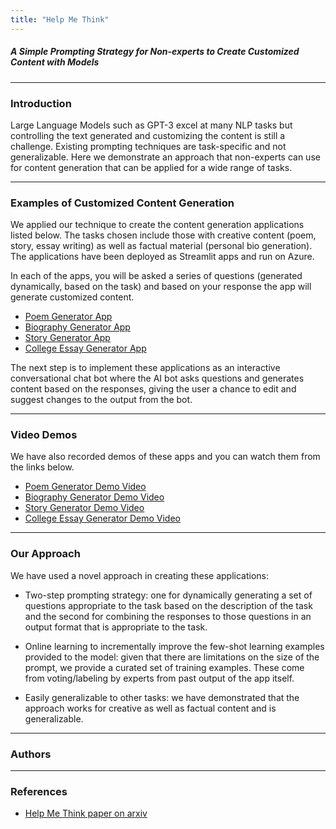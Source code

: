 ```yaml
---
title: "Help Me Think"
---
```

##### A Simple Prompting Strategy for Non-experts to Create Customized Content with Models
___

### Introduction
Large Language Models such as GPT-3 excel at many NLP tasks but controlling the text generated and customizing
the content is still a challenge. Existing prompting techniques are task-specific and not generalizable.
Here we demonstrate an approach that non-experts can use for content generation that can be applied for
a wide range of tasks.


___
### Examples of Customized Content Generation
We applied our technique to create the content generation applications listed below. The tasks chosen include those
with creative content (poem, story, essay writing) as well as factual material (personal bio generation). The
applications have been deployed as Streamlit apps and run on Azure.

In each of the apps, you will be asked a series of questions (generated dynamically, based on the task) and based on
your response the app will generate customized content.

* [Poem Generator App](helpmethink.eastus2.cloudapp.azure.com:8505)
* [Biography Generator App](helpmethink.eastus2.cloudapp.azure.com:8506)
* [Story Generator App](helpmethink.eastus2.cloudapp.azure.com:8507)
* [College Essay Generator App](helpmethink.eastus2.cloudapp.azure.com:8508)

The next step is to implement these applications as an interactive conversational chat bot where the AI bot asks
questions and generates content based on the responses, giving the user a chance to edit and suggest changes to the
output from the bot.

___

### Video Demos
We have also recorded demos of these apps and you can watch them from the links below.

* [Poem Generator Demo Video](https://drive.google.com/file/d/1Qto2YMAWSgcqivRvw6YsUGJBmh4pDWn3/view?usp=sharing)
* [Biography Generator Demo Video](https://drive.google.com/file/d/1SXT2eebjsWYAx6DsddNrAqCTYh3aZVTt/view?usp=sharing)
* [Story Generator Demo Video](https://drive.google.com/file/d/1GhEovdVR_A2mAtwIBwUNBMB1a3eR7uez/view?usp=sharing)
* [College Essay Generator Demo Video](https://drive.google.com/file/d/1V2PvF6d7qSiZScPNF98EAIWWROeNpEI_/view?usp=sharing)

___
### Our Approach

We have used a novel approach in creating these applications:

* Two-step prompting strategy: one for dynamically generating a set of questions appropriate to the task based on the
description of the task and the second for combining the responses to those questions in an output format that is
appropriate to the task.

* Online learning to incrementally improve the few-shot learning examples provided to the model: given that there are
limitations on the size of the prompt, we provide a curated set of training examples. These come from voting/labeling by
experts from past output of the app itself.

* Easily generalizable to other tasks: we have demonstrated that the approach works for creative as well as factual
content and is generalizable.

___
### Authors


---
### References

*  [Help Me Think paper on arxiv](https://arxiv.org/pdf/2208.08232.pdf)